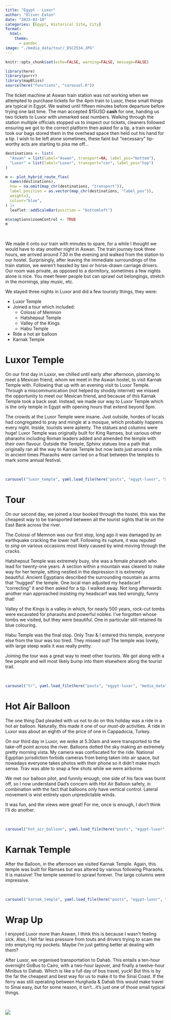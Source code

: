 ```yaml
---
title: "Egypt - Luxor"
author: "Oliver Eaton"
date: "2023-03-10"
categories: [Egypt, Historical Site, City]
format: 
  html:
    theme: 
      - pandoc
image: "./media_data/tour/_DSC2534.JPG"
---
```


```r
knitr::opts_chunk$set(echo=FALSE, warning=FALSE, message=FALSE)
```

```r
library(here)
library(purrr)
library(mapBliss)
source(here("functions", "carousel.R"))
```

The ticket machine at Aswan train station was not working when we attempted to purchase tickets for the 4pm train to Luxor, these small things are typical in Egypt. We waited until fifteen minutes before departure before trying one last time. The man accepted \$15USD **cash** for one, handing us two tickets to Luxor with unmarked seat numbers. Walking through the station multiple officials stopped us to inspect our tickets, cleaners followed ensuring we got to the correct platform then asked for a tip, a train worker took our bags stored them in the overhead space then held out his hand for a tip. I wish to be left alone sometimes, these faint but "necessary" tip-worthy acts are starting to piss me off...

```r
destinations <- list(
  "Aswan" = list(label="Aswan", transport=NA, label_pos="bottom"),
  "Luxor" = list(label="Luxor", transport="car", label_pos="top")
)

m <- plot_hybrid_route_flex(
  names(destinations), 
  how = na.omit(map_chr(destinations, "transport")), 
  label_position = as.vector(map_chr(destinations, "label_pos")),
  weight=3,
  colour="blue",
) |> 
  leaflet::addScaleBar(position = "bottomleft")

m$x$options$zoomControl <- TRUE
m
```

<br>

We made it onto our train with minutes to spare, for a while I thought we would have to stay *another* night in Aswan. The train journey took three hours, we arrived around 7.30 in the evening and walked from the station to our hostel. Surprisingly, after leaving the immediate surroundings of the train station, we weren't hassled by taxi or horse-drawn carriage drivers. Our room was private, as opposed to a dormitory, sometimes a few nights alone is nice. You meet fewer people but can sprawl out belongings, stretch in the mornings, play music, etc.

We stayed three nights in Luxor and did a few touristy things, they were:

-   Luxor Temple
-   Joined a tour which included:
    -   Colossi of Memnon
    -   Hatshepsut Temple
    -   Valley of the Kings
    -   Habu Temple
-   Ride a hot air balloon
-   Karnak Temple

# Luxor Temple

On our first day in Luxor, we chilled until early after afternoon, planning to meet a Mexican friend, whom we meet in the Aswan hostel, to visit Karnak Temple with. Following that up with an evening visit to Luxor Temple. Through a miscommunication (not helped by shoddy internet) we missed the opportunity to meet our Mexican friend, and because of this Karnak Temple took a back seat. Instead, we made our way to Luxor Temple which is the only temple in Egypt with opening hours that extend beyond 5pm.

The crowds at the Luxor Temple were insane. Just outside, hordes of locals had congregated to pray and mingle at a mosque, which probably happens every night. Inside, tourists were aplenty. The statues and columns were huge! Luxor Temple was originally built for King Ramses, but various other pharaohs including Roman leaders added and amended the temple with their own flavour. Outside the Temple, Sphinx statues line a path that originally ran all the way to Karnak Temple but now lasts just around a mile. In ancient times Pharaohs were carried on a float between the temples to mark some annual festival.

<br>

```r
carousel("luxor_temple", yaml.load_file(here("posts", "egypt-luxor", "media_data", "luxor_temple", "luxor_temple.yml")))
```

# Tour

On our second day, we joined a tour booked through the hostel, this was the cheapest way to be transported between all the tourist sights that lie on the East Bank across the river.

The Colossi of Memnon was our first stop, long ago it was damaged by an earthquake cracking the lower half. Following its rupture, it was reputed to *sing* on various occasions most likely caused by wind moving through the cracks.

Hatshepsut Temple was extremely busy, she was a female pharaoh who lead for twenty-one years. A section within a mountain was cleared to make way for her temple, sitting nestled in the depression it is extremely beautiful. Ancient Egyptians described the surrounding mountain as arms that "hugged" the temple. One local man adjusted my headscarf "correcting" it and then asked for a tip. I walked away. Not long afterwards another man approached insisting my headscarf was tied wrongly, funny that!

Valley of the Kings is a valley in which, for nearly 500 years, rock-cut tombs were excavated for pharaohs and powerful nobles. I've forgotten whose tombs we visited, but they were beautiful. One in particular still retained its blue colouring.

Habu Temple was the final stop. Only Trav & I entered this temple, everyone else from the tour was too tired. They missed out! The temple was lovely, with large steep walls it was really pretty.

Joining the tour was a great way to meet other tourists. We got along with a few people and will most likely bump into them elsewhere along the tourist trail.

<br>

```r
carousel("tr", yaml.load_file(here("posts", "egypt-luxor", "media_data", "tour", "tour.yml")))
```

# Hot Air Balloon

The one thing Dad pleaded with us not to do on this holiday was a ride in a hot air balloon. Naturally, this made it one of our *must-do* activities. A ride in Luxor was about an eighth of the price of one in Cappadocia, Turkey.

On our third day in Luxor, we woke at 5.30am and were transported to the take-off point across the river. Balloons dotted the sky making an extremely pretty morning vista. My camera was confiscated for the ride. National Egyptian jurisdiction forbids cameras from being taken into air space, but nowadays everyone takes photos with their phone so it didn't make much sense. Trav was able to snap a few shots while we were airborne.

We met our balloon pilot, and funnily enough, one side of his face was burnt off, so I now understand Dad's concern with Hot Air Balloon safety, in combination with the fact that balloons only have vertical control. Lateral movement is wist entirely upon unpredictable winds.

It was fun, and the views were great! For me, once is enough, I don't think I'll do another.

<br>

```r
carousel("hot_air_balloon", yaml.load_file(here("posts", "egypt-luxor", "media_data", "hot_air_balloon", "hot_air_balloon.yml")))
```

# Karnak Temple

After the Balloon, in the afternoon we visited Karnak Temple. Again, this temple was built for Ramses but was altered by various following Pharaohs. It is massive! The temple seemed to sprawl forever. The large columns were impressive.

<br>

```r
carousel("karnak_temple", yaml.load_file(here("posts", "egypt-luxor", "media_data", "karnak_temple", "karnak_temple.yml")))
```

# Wrap Up

I enjoyed Luxor more than Aswan, I think this is because I wasn't feeling sick. Also, I felt far less pressure from touts and drivers trying to scam me into emptying my pockets. Maybe I'm just getting better at dealing with them?

After Luxor, we organised transportation to Dahab. This entails a ten-hour overnight GoBus to Cairo, with a two-hour layover, and finally a twelve-hour Minibus to Dahab. Which is like a full day of bus travel, yuck! But this is by the far the cheapest and best way for us to make it to the Sinai Coast. If the ferry was still operating between Hurghada & Dahab this would make travel to Sinai easy, but for some reason, it isn't...it's just one of those small typical things.

<br>

![](./media_data/misc/_DSC2329.JPG)
